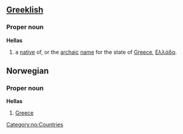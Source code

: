 ==[[Greeklish]]==
===Proper noun===
'''Hellas'''
# a [[native]] of, or the [[archaic]] [[name]] for the state of [[Greece]], [[Ελλάδα]].

==Norwegian==
===Proper noun===
[[Category:no:Countries]]
'''Hellas'''
#[[Greece]]